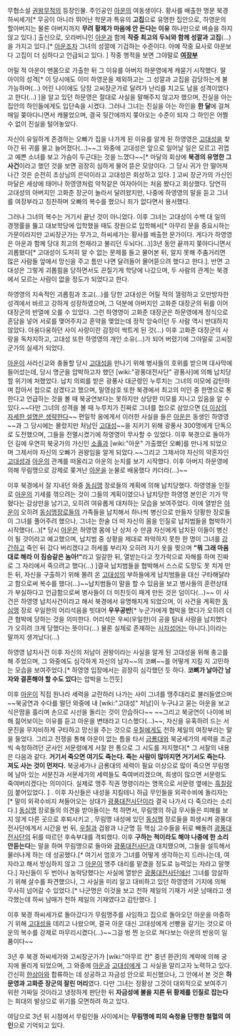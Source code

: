 무협소설 [[권왕무적]]의 등장인물. 주인공인 [[아운]]의 여동생이다. 황사를 배출한 명문 북경 하씨세가[* 무공이 아니라 뛰어난 학문과 특유의 '''고집'''으로 유명한 집안으로, 하영운의 할아버지는 물론 아버지까지 '''무려 황제가 마음에 안 든다는 이유''' 하나만으로 벼슬을 하지 않고 있다.] 출신으로, 오라버니인 [[아운]]과 함께 '''작중 최고의 두뇌와 함께 성깔과 고집'''(...)을 가지고 있다.[* [[아운]]조차 그녀의 성깔에 기겁하는 수준이다. 아예 작중 묘사로 아운보다 고집이 더 심하다고 언급되고 있다. ] 작중 행적을 보면 그야말로 '''[[여장부]]'''

어릴 적 아운이 맨몸으로 가출한 뒤 그 이유를 아버지 하문영에게 캐묻기 시작했다. 딸 아이의 성격[* 이 당시에도 이미 하영운을 제외하고는 그 성깔과 고집을 감당하는게 불가능하며(...) 어린 나이에도 당장 고씨장군가로 달려가 난리를 치고도 남을 성격이었다고 한다(...) ]을 알고 있던 하문영은 절대로 사실을 말해주지 않고자 했으며, 진실을 아는 집안의 하인들에게도 입단속을 시켰다. 그러나 그녀는 진실을 아는 하인을 '''한 달'''에 걸쳐 매일 쫒아다니면서 캐물었으며, 결국 뒷간에까지 쫒아오는 수준이 되자 그 하인은 어쩔 수 없이 진실을 털어놓았다.

자신이 유일하게 존경하는 오빠가 집을 나가게 된 이유를 알게 된 하영영은 [[고대성]]을 찾아간 뒤 귀를 물고 늘어졌다(...)~~그 와중에 고대성은 앞으로 일어날 일은 모르고 귀엽고 예쁜 소녀를 보고 가슴이 두근대는 것을 느꼈다~~[* 마달의 회상에 '''북경의 유명한 그 사건'''이라고 했던 것을 보면 굉장히 심하게 물어 뜯은 모양이다. 그 당시 귀가 안 떨어져 나간 것은 순전히 조상님의 은덕이라고 고대성은 회상하고 있다. ] 고씨 장군가의 가신인 마달은 세상에 태어나 하영영처럼 악착같은 여자아이는 처음 봤다고 회상했다. 당연히 고대성의 아버지인 고화준 장군이 놀라서 달려왔지만, 나중에 하영영의 말을 듣고 그녀를 여장부라고 칭찬하며 오빠의 복수를 했으니 죄가 없다면서 용서했다.

그러나 그녀의 복수는 거기서 끝난 것이 아니었다. 이후 그녀는 고대성이 수백 대 일의 경쟁률을 뚫고 대보학당에 입학했을 때도 장원으로 입학해서[* 아무리 문을 중요시하는 가문이라지만 고씨장군가는 무가고, 하씨세가는 황사를 배출한 문가이다. 게다가 하영영은 아운과 함께 당대 최고의 천재라고 불리던 두뇌다(...)]3년 동안 끝까지 쫒아다니면서 괴롭혔다[* 고대성이 도저히 알 수 없는 문제를 들고 물어본 뒤, 알지 못해 주춤거리면 많은 사람들 앞에서 망신을 주고 틈만 나면 달려들어 물어뜯으려 했다고 한다.]. 반면 고대성은 그렇게 괴롭힘을 당하면서도 끈질기게  학당에 나갔으며, 두 사람의 관계는 북경에서 모르는 사람이 없을 정도가 되었다고 한다.

하영영의 지속적인 괴롭힘과 조교(...)를 당한 고대성은 어릴 적의 껄렁하고 오만방자한 성격에서 바르고 강하게 성장하였으며, 그 덕분에 아버지인 고화준 대장군의 뒤를 이어 대장군의 반열에 오를 수 있었다. 그런 하영영이 고화준 대장군은 하문영에게 정식으로 혼담을 넣어 서로를 맺어주자고 혼약을 맺었는데 정작 앙숙이던 두 사람 역시 반대하지 않았다. 아웅다웅하던 사이 사랑이란 감정이 싹트게 된 것(...) 이후 고화준 대장군의 사랑을 독차지하고, 고대성 또한 하영영의 개인 소유(...)가 되어 버렸기에 그야말로 고씨장군가의 실세가 되었다.

[[아운]]이 사라신교와 충돌할 당시 [[고대성]]을 만나기 위해 병사들의 호위를 받으며 대사막에 들어섰는데, 당시 명군을 압박하고자 했던 [wiki:"광풍대전사단" 광풍사]에 의해 납치당할 위기에 처했었다. 납치 의뢰를 받은 광풍사 대군령인 누루치는 그녀의 미모에 감탄하며 잡아서 첩으로 삼겠다고 했으며, 밀영삼호 또한 북경에서 최고의 미인 중 한명으로 통한다고 언급하는 것을 볼 때 북궁연보다는 못하지만 상당한 미모를 지니고 있음을 알 수 있다.~~다만 그녀의 성격을 볼 때 누루치가 진짜로 그녀를 첩으로 삼았으면 [[더 이상의 자세한 설명은 생략한다]]~~ 편일학 옹에게서 이러한 사실을 들은 [[아운]]은 동생인 하영영~~과 그 당시에는 몰랐지만 처남인 [[고대성]]~~을 지키기 위해 광풍사 300명에게 단독으로 도전했으며, 그들을 전멸시켰기에 하영영이 무사할 수 있었다. 이후 북경으로 돌아가던 길에 우연히 북궁가의 가신인 [[소홀]]과 [wiki:"아운" 가출했던 오빠]를 만나게 되었으며 그제서야 자신의 오빠가 권왕임을 알게 되었다.~~그리고 그제서야 자신의 약혼자인 [[고대성]]과 [[아운]]의 관계를 떠올리고 아운의 눈치를 보기 시작했다. 이후 아버지 하문영에 의해 무림맹으로 강제로 쫒겨난 [[아운]]을 눈물로 배웅했다 카더라(...)~~

이후 북경에서 잘 지내던 와중 [[동심맹]] 장로들의 계획에 의해 납치당했다. 하영영을 인질로 [[아운]]의 기세를 꺾으려는 것이 그들의 계획이였으나 납치당한 하영영 본인은 기가 막혔다는 감상만을 남기고, 오히려 여유롭게 대처하는 모습을 보여주었다. 이에 열받은 [[아운]]이 오히려 [[동심맹]]장로들의 가족들을 납치해서 하나씩 병신으로 만들자 당황한 장로들이 그녀를 풀어주려 했으나, 그녀는 한술 더 떠 자신의 몸을 인질로 납치범들을 협박하기 시작했다(...)[* 당시 [[아운]]은 하영영 몸에 난 상처 수 만큼 자신에게 납치된 이들이 병신이 될 것이라고 예고했으며, 납치범 중 상황을 제대로 파악하지 못한 한 명이 그녀를 [[강간]]하고 죽인 뒤 갔다 버리겠다고 허세를 부리자 오히려 자기 옷을 찢으며 '''"뭐 그래 마음대로 해라 이 짐승같은 놈아!"'''라고 일갈한 뒤, 열받는다고 젓가락으로 자해를 하며 진짜로 그 자리에서 죽으려고 했다(...) ]결국 납치범들을 협박해서 스스로 도망도 못 치게 만든 뒤, 자신을 구출하기 위해 몰려 온 [[고대성]]의 부하들에게 납치범들을 대신 구타해달라고 함으로써 복수를 했다(...)~~납치범들이 말을 할 수 있음을 보고 병사들의 훈련상태가 부실하다고 언급함으로써 병사들이 더 미친듯이 패게 만든 것은 덤이다(...)~~ 이 사건은 하영영 납치사건이라고 해서 북경에서 유명해지게 되었으며, 이 사건을 계획한 [[동심맹]] 장로 우일한의 어리석음을 빗대어 '''우우공반'''[* 누군가에게 협박을 했다가 오히려 더 큰 협박에 당하는 것을 의미한다. 어리석은 우씨(우일한)이 공을 탐내 사람을 납치했다가 오히려 크게 당했다는 뜻이다(...) 물론 실제로 존재하는 [[사자성어]]는 아니다.]이라는 말까지 생겨났다(...)

하영영 납치사건 이후 자신의 처남이 권왕이라는 사실을 알게 된 고대성을 위해 충고를 해 주었으며, 그 와중에도 심각하게 자신의 남자~~의 코뼈~~를 어떻게 지킬 지 고민하는 모습을 보여주었다.[* 하영영 입장에서는 굉장히 심각했던 듯 하다. '''코뼈가 날아간 남자와 결혼해야 할 수도 있다'''는 압박을 느낀듯]

이후 [[아운]]이 직접 원나라 세력을 교란하러 나가는 사이 그녀를 맹주대리로 불러들였으며~~북궁연과 수다를 떨던 와중에 내 [wiki:"고대성" 처남]이 누구냐고 묻는 아운을 보고 식은땀을 흘리며 손으로 시선을 돌리는 것이 안습하다~~ ~~그리고 북궁연이 나이에 비해 젊어보이는 이유를 듣고 아운을 변태라고 디스했다(...)~~, 자신을 유혹하려 드는 서문진을 무자비하게 구타하고 망신을 주는 것으로 [[우칠]]에게도 천하 제일의 여장부라는 말을 들었다. 그리고 전쟁을 통해 아운이 없는 틈을 타서 [[금룡대]]와 북궁세가의 세력을 조금씩 숙청하려던 군사인 서문령에게 서찰 한 통으로 그 시도를 저지했다[* 그 서찰의 내용은 다음과 같다. '''거기서 죽으면 여기도 죽는다. 죽는 사람이 많아지면 거기서도 죽는다. 져도 사는 것이 먼저다.''' 북궁세가나 금룡대의 세력이 필요 이상으로 많이 죽으면 무림맹에 남아 있는 서문진과 서문세가의 세력들도 죽여버리겠으며, 희생이 많으면 서문령도 죽여버리겠다는 의미이다. 실제로 맹주 직권 명령이라는 명목으로 서문령 옆에는 [[흑칠랑]]이 붙어있었다. ]  . 이후 자신들은 내성을 지킬테니 하급 무인들을 외곽수비에 돌리자는[* 말이 외곽수비지 쳐들어오는 상대가 [[광풍대전사단]]이라 결국 나가서 다 죽으라는 소리다.] [[동심맹]] 장로들의 의견을 받아들이는 척 하면서, 무림맹의 하급 무사들은 피해를 보지 않게 다른 곳으로 후퇴시키고 , 무림맹 내성에 있던 [[동심맹]] 장로들을 희생시켜 광풍대전사단에게서 시간을 번 뒤, [[우칠]]과 검왕과 나군명 등 핵심 고수들을 뒤로 빼돌려 [[광풍대전사단]]의 뒤를 따르던 후속부대를 격퇴했다. 이후 '''구하는 척이라도 해야 나중에 한 소리 안듣는다'''는 말을 하며 무림맹으로 돌아와 [[광풍대전사단]]과 대치했으며, 그들을 설득해서 물러나게 하는 데 성공했다.[* 여기서 엄호가 그녀를 어떻게 생각하는지 드러나는데, 여자라고 해서 방심하지 않고 그 [[아운]]이 맹주 대리를 맡겼을 정도로 능력있는 자라고 말햇다.] 자신들이 두 번이나 농락당했다는 사실에 열받은 [[광풍대전사단]]에선 그녀를 암살하기 위해 살수를 파견했으나, 그 사실을 미리 알고 대비하고 있던 하영영의 기지에 의해 무사히 넘어갈 수 있었다.[* 나군명은 이것을 보고 천하 제일의 기재가 서문 남매라고 생각했는데 하씨 남매가 천하 제일의 기재였다고 감탄했다. ]

이후 북경 하씨세가로 돌아갔다가 무림맹주를 사임하고 집으로 돌아오던 아운을 마중하기 위해 [[고대성]]을 데리고 나왔으며, 결국 아운 대신 고대성에게 선빵을 갈기는 것으로 아운의 복수를 강제로 마무리시켰다(...)~~그걸 벙 찐 눈으로 쳐다보는 아운의 반응이 일품이다~~

3년 후 북경 하씨세가와 고씨장군가가 [wiki:"아무르 칸" 중년 환관]의 계략에 의해 궁지에 몰리게 되었으며, 그 와중에 [[아운]]과 [[고대성]]에게 그 사실을 알리고자 노력하고 있다. 간신히 [[한상아]]와 합류하는 데 성공하고 자금성 안으로 피신했으나, 그 안에서 본 것은 '''하문영과 고화준 장군의 잘린 머리'''였다. 다만 그녀는 정황상 그것이 대외적으로 보여주기 위한 가짜일 것이라고 냉정하게 판단한 뒤 '''자금성에 불을 지른 뒤 황제를 인질로 잡는다'''는 희대의 발상으로 위기를 모면하려 하고 있다.

여담으로 3년 뒤 시점에서 무림인들 사이에서는 '''무림맹에 피의 숙청을 단행한 철혈의 여인'''으로 기억되고 있다.
